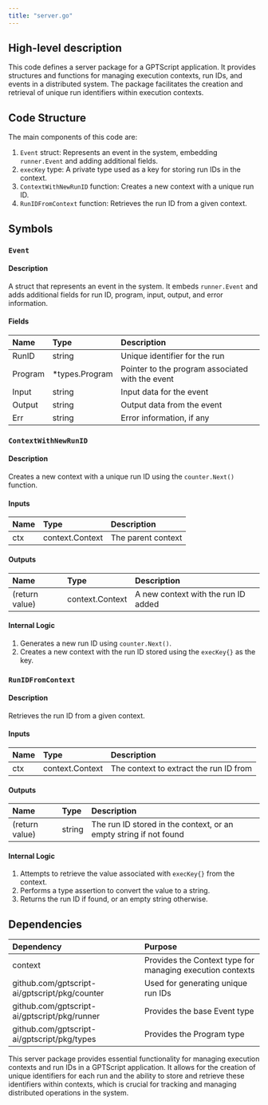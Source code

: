 ```yaml
---
title: "server.go"
---
```


## High-level description
This code defines a server package for a GPTScript application. It provides structures and functions for managing execution contexts, run IDs, and events in a distributed system. The package facilitates the creation and retrieval of unique run identifiers within execution contexts.

## Code Structure
The main components of this code are:
1. `Event` struct: Represents an event in the system, embedding `runner.Event` and adding additional fields.
2. `execKey` type: A private type used as a key for storing run IDs in the context.
3. `ContextWithNewRunID` function: Creates a new context with a unique run ID.
4. `RunIDFromContext` function: Retrieves the run ID from a given context.

## Symbols

### `Event`
#### Description
A struct that represents an event in the system. It embeds `runner.Event` and adds additional fields for run ID, program, input, output, and error information.

#### Fields
| Name | Type | Description |
|:-----|:-----|:------------|
| RunID | string | Unique identifier for the run |
| Program | *types.Program | Pointer to the program associated with the event |
| Input | string | Input data for the event |
| Output | string | Output data from the event |
| Err | string | Error information, if any |

### `ContextWithNewRunID`
#### Description
Creates a new context with a unique run ID using the `counter.Next()` function.

#### Inputs
| Name | Type | Description |
|:-----|:-----|:------------|
| ctx | context.Context | The parent context |

#### Outputs
| Name | Type | Description |
|:-----|:-----|:------------|
| (return value) | context.Context | A new context with the run ID added |

#### Internal Logic
1. Generates a new run ID using `counter.Next()`.
2. Creates a new context with the run ID stored using the `execKey{}` as the key.

### `RunIDFromContext`
#### Description
Retrieves the run ID from a given context.

#### Inputs
| Name | Type | Description |
|:-----|:-----|:------------|
| ctx | context.Context | The context to extract the run ID from |

#### Outputs
| Name | Type | Description |
|:-----|:-----|:------------|
| (return value) | string | The run ID stored in the context, or an empty string if not found |

#### Internal Logic
1. Attempts to retrieve the value associated with `execKey{}` from the context.
2. Performs a type assertion to convert the value to a string.
3. Returns the run ID if found, or an empty string otherwise.

## Dependencies
| Dependency | Purpose |
|:-----------|:--------|
| context | Provides the Context type for managing execution contexts |
| github.com/gptscript-ai/gptscript/pkg/counter | Used for generating unique run IDs |
| github.com/gptscript-ai/gptscript/pkg/runner | Provides the base Event type |
| github.com/gptscript-ai/gptscript/pkg/types | Provides the Program type |

This server package provides essential functionality for managing execution contexts and run IDs in a GPTScript application. It allows for the creation of unique identifiers for each run and the ability to store and retrieve these identifiers within contexts, which is crucial for tracking and managing distributed operations in the system.